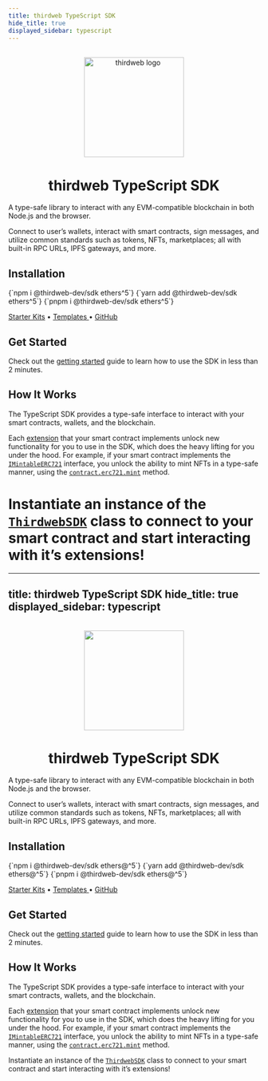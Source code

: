 ---
title: thirdweb TypeScript SDK
hide_title: true
displayed_sidebar: typescript
---


<p align="center">
  <br />
  <a href="https://thirdweb.com">
    <img src="/assets/icons/thirdweb.svg" width="200" alt="thirdweb logo" />
  </a>
  <br />
</p>
<h1 align="center">thirdweb TypeScript SDK</h1>

A type-safe library to interact with any EVM-compatible blockchain in both Node.js and the browser.

Connect to user&rsquo;s wallets, interact with smart contracts, sign
messages, and utilize common standards such as tokens, NFTs, marketplaces; all with built-in RPC URLs, IPFS gateways, and more.

## Installation

<Tabs>
  <TabItem value="npm" label="npm" default>
    <CodeBlock
      language={"bash"}
    >{`npm i @thirdweb-dev/sdk ethers^5`}</CodeBlock>
  </TabItem>
  <TabItem value="yarn" label="yarn">
    <CodeBlock
      language={"bash"}
    >{`yarn add @thirdweb-dev/sdk ethers^5`}</CodeBlock>
  </TabItem>
  <TabItem value="pnpm" label="pnpm">
    <CodeBlock
      language={"bash"}
    >{`pnpm i @thirdweb-dev/sdk ethers^5`}</CodeBlock>
  </TabItem>
</Tabs>

<a href="https://github.com/thirdweb-example#starter-kits">Starter Kits</a> • <a href="/templates">
  Templates
</a> • <a href="https://github.com/thirdweb-dev/js"> GitHub</a>

## Get Started

Check out the [getting started](/typescript/getting-started) guide to learn how to use the SDK in less than 2 minutes.

<div className="row" style={{ marginBottom: 24, padding: 8 }}>
  <div className="col col--12" style={{ padding: 8, paddingTop: 0 }}>
    <QuickstartCard
      name="Get started with the TypeScript SDK"
      link="/typescript/getting-started"
      image="/assets/icons/education.png"
    />
  </div>
</div>

## How It Works

The TypeScript SDK provides a type-safe interface to interact with your smart contracts, wallets, and the blockchain.

Each [extension](/contractkit/interfaces) that your smart contract implements unlock new functionality for you to use in the SDK, which
does the heavy lifting for you under the hood.
For example, if your smart contract implements the [`IMintableERC721`](/contractkit/interfaces/erc721mintable) interface,
you unlock the ability to mint NFTs in a type-safe manner, using the [`contract.erc721.mint`](/typescript/sdk.erc721mintable) method.

Instantiate an instance of the [`ThirdwebSDK`](/typescript/sdk.thirdwebsdk) class to connect to your smart contract and start
interacting with it&rsquo;s extensions!
=======
---
title: thirdweb TypeScript SDK
hide_title: true
displayed_sidebar: typescript
---


<p align="center">
  <br />
  <a href="https://thirdweb.com">
    <img
      src="https://github.com/thirdweb-dev/js/blob/main/packages/sdk/logo.svg?raw=true"
      width="200"
      alt=""
    />
  </a>
  <br />
</p>
<h1 align="center">thirdweb TypeScript SDK</h1>

A type-safe library to interact with any EVM-compatible blockchain in both Node.js and the browser.

Connect to user&rsquo;s wallets, interact with smart contracts, sign
messages, and utilize common standards such as tokens, NFTs, marketplaces; all with built-in RPC URLs, IPFS gateways, and more.

## Installation

<Tabs>
  <TabItem value="npm" label="npm" default>
    <CodeBlock language="bash">{`npm i @thirdweb-dev/sdk ethers@^5`}</CodeBlock>
  </TabItem>
  <TabItem value="yarn" label="yarn">
    <CodeBlock language="bash">{`yarn add @thirdweb-dev/sdk ethers@^5`}</CodeBlock>
  </TabItem>
  <TabItem value="pnpm" label="pnpm">
    <CodeBlock language="bash">{`pnpm i @thirdweb-dev/sdk ethers@^5`}</CodeBlock>
  </TabItem>
</Tabs>

<a href="https://github.com/thirdweb-example#starter-kits">Starter Kits</a> • <a href="/templates">
  Templates
</a> • <a href="https://github.com/thirdweb-dev/js"> GitHub</a>

## Get Started

Check out the [getting started](/typescript/getting-started) guide to learn how to use the SDK in less than 2 minutes.

<div className="row" style={{ marginBottom: 24, padding: 8 }}>
  <div className="col col--12" style={{ padding: 8, paddingTop: 0 }}>
    <QuickstartCard
      name="Get started with the TypeScript SDK"
      link="/typescript/getting-started"
      image="/assets/icons/education.png"
    />
  </div>
</div>

## How It Works

The TypeScript SDK provides a type-safe interface to interact with your smart contracts, wallets, and the blockchain.

Each [extension](/contractkit/interfaces) that your smart contract implements unlock new functionality for you to use in the SDK, which
does the heavy lifting for you under the hood.
For example, if your smart contract implements the [`IMintableERC721`](/contractkit/interfaces/erc721mintable) interface,
you unlock the ability to mint NFTs in a type-safe manner, using the [`contract.erc721.mint`](/typescript/sdk.erc721mintable) method.

Instantiate an instance of the [`ThirdwebSDK`](/typescript/sdk.thirdwebsdk) class to connect to your smart contract and start
interacting with it&rsquo;s extensions!

